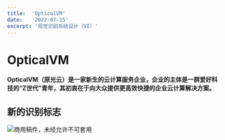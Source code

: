 ```yaml
---
title:  'OpticalVM'
date:   '2022-07-15'
excerpt: '视觉识别系统设计（VI）'
---
```


# OpticalVM #
**OpticalVM（原光云）是一家新生的云计算服务企业，企业的主体是一群爱好科技的“Z世代”青年，其初衷在于向大众提供更高效快捷的企业云计算解决方案。**

## 新的识别标志 ##
![](/images/opticalvm.jpg "商用稿件，未经允许不可套用")
